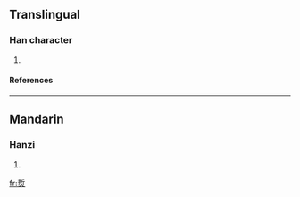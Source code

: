 ==Translingual==
===Han character===
{{Han char|rn=86|rad=火|as=07|sn=11|four=|canj=手中火 (QLF), X手中火 (XQLF)}}
# {{defn|Han|sort=火07}}
====References====
{{Han ref|kx=0671.140|dkj=19041|dj=1080.110|hdz=32203.050|uh=70F2|ud=28914}}

----
==Mandarin==
===Hanzi===
{{cmn-hanzi|pin=[[chè]] ([[che4]])|wg=ch'e<sup>4</sup>}}
# {{defn|Mandarin}}

[[fr:烲]]